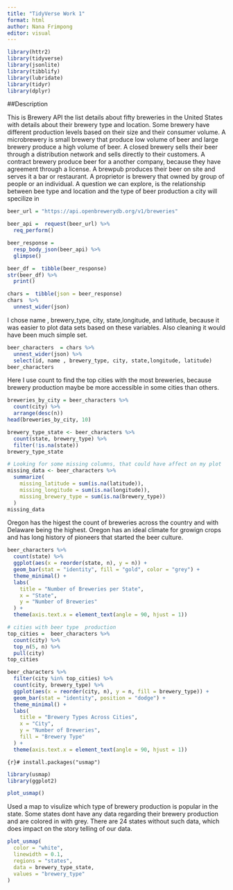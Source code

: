 ```yaml
---
title: "TidyVerse Work 1"
format: html
author: Nana Frimpong
editor: visual
---
```


```r
library(httr2)
library(tidyverse)
library(jsonlite)
library(tibblify)
library(lubridate)
library(tidyr)
library(dplyr)
```


##Description 

This is Brewery API the list details about  fifty breweries in the United States with details about their brewery type and location. Some brewery have different production levels based on their size and their consumer volume.  A microbrewery is small brewery that produce low volume of beer and large brewery produce a high volume of beer. A closed brewery sells their beer through a distribution network and sells directly to their customers. A contract brewery produce beer for a another company, because they have agreement through a license. A brewpub produces their beer on site and serves it a bar or restaurant. A proprietor is brewery that owned by group of people or an individual. A question we can explore, is the relationship between bee type and location and the type of beer production a city will specilize in

```r
beer_url = "https://api.openbrewerydb.org/v1/breweries"
```

```r
beer_api =  request(beer_url) %>% 
  req_perform()
```

```r
beer_response = 
  resp_body_json(beer_api) %>% 
  glimpse()
```

```r
beer_df =  tibble(beer_response)
str(beer_df) %>% 
  print()
```

```r
chars =  tibble(json = beer_response)
chars  %>% 
  unnest_wider(json)
```


I chose name , brewery_type, city, state,longitude, and latitude, because it was easier to plot data sets based on these variables. Also cleaning it would have been much simple set. 
```r
beer_characters  = chars %>% 
  unnest_wider(json) %>% 
  select(id, name , brewery_type, city, state,longitude, latitude)
beer_characters
```

Here I use count to find the top cities with the most breweries, because brewery production maybe be more accessible in some cities than others.
```r
breweries_by_city = beer_characters %>%
  count(city) %>%
  arrange(desc(n))  
head(breweries_by_city, 10)

```

```r
brewery_type_state <- beer_characters %>%
  count(state, brewery_type) %>%
  filter(!is.na(state))
brewery_type_state
```




```r
# Looking for some missing columns, that could have affect on my plot 
missing_data <- beer_characters %>%
  summarize(
    missing_latitude = sum(is.na(latitude)),
    missing_longitude = sum(is.na(longitude)),
    missing_brewery_type = sum(is.na(brewery_type))
  )
missing_data

```

Oregon has the higest the count of breweries across the country and with Delaware being the highest. Oregon has an ideal climate for growign crops and has long history of pioneers that started the beer culture.
```r
beer_characters %>%
  count(state) %>%
  ggplot(aes(x = reorder(state, n), y = n)) + 
  geom_bar(stat = "identity", fill = "gold", color = "grey") +
  theme_minimal() +
  labs(
    title = "Number of Breweries per State",
    x = "State",
    y = "Number of Breweries"
  ) +
  theme(axis.text.x = element_text(angle = 90, hjust = 1))

```

```r
# cities with beer type  production 
top_cities =  beer_characters %>%
  count(city) %>%
  top_n(5, n) %>%
  pull(city)
top_cities
```



```r
beer_characters %>%
  filter(city %in% top_cities) %>%
  count(city, brewery_type) %>%
  ggplot(aes(x = reorder(city, n), y = n, fill = brewery_type)) +
  geom_bar(stat = "identity", position = "dodge") +
  theme_minimal() +
  labs(
    title = "Brewery Types Across Cities",
    x = "City",
    y = "Number of Breweries",
    fill = "Brewery Type"
  ) +
  theme(axis.text.x = element_text(angle = 90, hjust = 1))

```

```{r}#
install.packages("usmap")
```
```r
library(usmap)
library(ggplot2)
```

```r
plot_usmap()
```


Used a map to visulize which type of brewery production is popular in the state. Some states dont have any data regarding their brewery production and are colored in with grey. There are 24 states without such data, which does impact on the story telling of our data.
```r
plot_usmap(
  color = "white",
  linewidth = 0.1,
  regions = "states",
  data = brewery_type_state,
  values = "brewery_type"
) 

```



